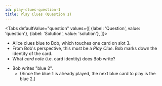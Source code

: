```yaml
---
id: play-clues-question-1
title: Play Clues (Question 1)
---
```



<BeginnersGuideProgress id="play-clues-question-1" />

<Tabs
  defaultValue="question"
  values={[
    {label: 'Question', value: 'question'},
    {label: 'Solution', value: 'solution'},
  ]}>
<TabItem value="question">

- Alice clues blue to Bob, which touches one card on slot 3.
- From Bob's perspective, this must be a _Play Clue_. Bob marks down the identity of the card.
- What _card note_ (i.e. card identity) does Bob write?

</TabItem>
<TabItem value="solution">

- Bob writes "blue 2".
  - (Since the blue 1 is already played, the next blue card to play is the blue 2.)

</TabItem>
</Tabs>

<PlayCluesQuestion1 />
